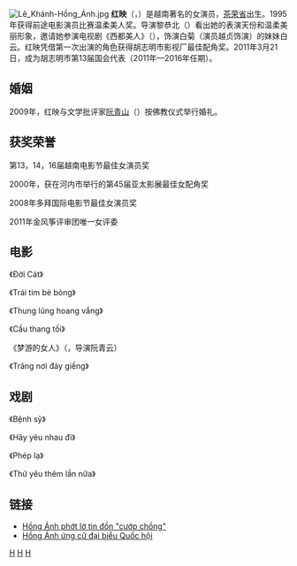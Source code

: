{{unreferenced|time=2015-01-21T07:57:51+00:00}}
[[File:Lê_Khánh-Hồng_Ánh.jpg|thumb]]
'''红映'''（{{lang-vi|Hồng Ánh}}，{{bd|1977年}}）是越南著名的女演员，[[茶荣省|茶荣省]]出生。1995年获得前途电影演员比赛温柔美人奖。导演黎恭北（{{lang|vi|Lê Cung Bắc}}）看出她的表演天份和温柔美丽形象，邀请她参演电视剧《西都美人》（{{lang|vi|Người đẹp Tây đô}}），饰演白菊（演员越贞饰演）的妹妹白云。红映凭借第一次出演的角色获得胡志明市影视厂最佳配角奖。2011年3月21日，成为胡志明市第13届国会代表（2011年—2016年任期）。

== 婚姻 ==
2009年，红映与文学批评家[[阮青山|阮青山]]（{{lang|vi|Nguyễn Thanh Sơn}}）按佛教仪式举行婚礼。

== 获奖荣誉 ==
第13，14，16届越南电影节最佳女演员奖

2000年，获在河内市举行的第45届亚太影展最佳女配角奖

2008年多拜国际电影节最佳女演员奖

2011年金风筝评审团唯一女评委

== 电影 ==
《Đời Cát》

《Trái tim bé bỏng》

《Thung lũng hoang vắng》

《Cầu thang tối》

《梦游的女人》（{{lang|vi|Người đàn bà mộng du}}，导演阮青云）

《Trăng nơi đáy giếng》

== 戏剧 ==
《Bệnh sỹ》

《Hãy yêu nhau đi》

《Phép lạ》

《Thử yêu thêm lần nữa》
== 链接 ==
*[https://web.archive.org/web/20150121053100/http://www.thegioidienanh.vn/index.php?option=com_content&id=1188:hong-anh-phot-lo-tin-don--cuop-chong-&Itemid=2 Hồng Ánh phớt lờ tin đồn "cướp chồng"]
*[https://web.archive.org/web/20150216222933/http://quandoantanbinh.vn/index.php?language=vi Hồng Ánh ứng cử đại biểu Quốc hội]

[[Category:越南佛教徒|H]]
[[Category:越南女演員|H]]
[[Category:茶榮省人|H]]